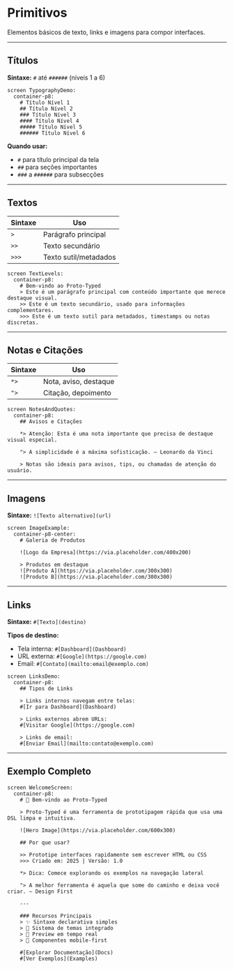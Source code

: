 
# Primitivos


Elementos básicos de texto, links e imagens para compor interfaces.

---


## Títulos

**Sintaxe:** `#` até `######` (níveis 1 a 6)

<DslExample title="Títulos" description="6 níveis de hierarquia">

```dsl
screen TypographyDemo:
  container-p8:
    # Título Nível 1
    ## Título Nível 2
    ### Título Nível 3
    #### Título Nível 4
    ##### Título Nível 5
    ###### Título Nível 6
```

</DslExample>


**Quando usar:**
- `#` para título principal da tela
- `##` para seções importantes
- `###` a `######` para subsecções

---


## Textos

| Sintaxe | Uso |
|---------|-----------------------------|
| `>`     | Parágrafo principal         |
| `>>`    | Texto secundário           |
| `>>>`   | Texto sutil/metadados      |

<DslExample title="Textos" description="3 níveis de hierarquia">

```dsl
screen TextLevels:
  container-p8:
    # Bem-vindo ao Proto-Typed
    > Este é um parágrafo principal com conteúdo importante que merece destaque visual.
    >> Este é um texto secundário, usado para informações complementares.
    >>> Este é um texto sutil para metadados, timestamps ou notas discretas.
```

</DslExample>

---


## Notas e Citações

| Sintaxe | Uso                  |
|---------|----------------------|
| `*>`    | Nota, aviso, destaque|
| `">`    | Citação, depoimento  |

<DslExample title="Notas e Citações" description="Destaques especiais">

```dsl
screen NotesAndQuotes:
  container-p8:
    ## Avisos e Citações
    
    *> Atenção: Esta é uma nota importante que precisa de destaque visual especial.
    
    "> A simplicidade é a máxima sofisticação. — Leonardo da Vinci
    
    > Notas são ideais para avisos, tips, ou chamadas de atenção do usuário.
```

</DslExample>

---


## Imagens

**Sintaxe:** `![Texto alternativo](url)`

<DslExample title="Imagens" description="Adicionar elementos visuais">

```dsl
screen ImageExample:
  container-p8-center:
    # Galeria de Produtos
    
    ![Logo da Empresa](https://via.placeholder.com/400x200)
    
    > Produtos em destaque
    ![Produto A](https://via.placeholder.com/300x300)
    ![Produto B](https://via.placeholder.com/300x300)
```

</DslExample>

---


## Links

**Sintaxe:** `#[Texto](destino)`

**Tipos de destino:**
- Tela interna: `#[Dashboard](Dashboard)`
- URL externa: `#[Google](https://google.com)`
- Email: `#[Contato](mailto:email@exemplo.com)`

<DslExample title="Links" description="Navegação e URLs externas">

```dsl
screen LinksDemo:
  container-p8:
    ## Tipos de Links
    
    > Links internos navegam entre telas:
    #[Ir para Dashboard](Dashboard)
    
    > Links externos abrem URLs:
    #[Visitar Google](https://google.com)
    
    > Links de email:
    #[Enviar Email](mailto:contato@exemplo.com)
```

</DslExample>

---


## Exemplo Completo

<DslExample title="Combinando Primitivos" description="Tela com todos os elementos">

```dsl
screen WelcomeScreen:
  container-p8:
    # 🎉 Bem-vindo ao Proto-Typed
    
    > Proto-Typed é uma ferramenta de prototipagem rápida que usa uma DSL limpa e intuitiva.
    
    ![Hero Image](https://via.placeholder.com/600x300)
    
    ## Por que usar?
    
    >> Prototipe interfaces rapidamente sem escrever HTML ou CSS
    >>> Criado em: 2025 | Versão: 1.0
    
    *> Dica: Comece explorando os exemplos na navegação lateral
    
    "> A melhor ferramenta é aquela que some do caminho e deixa você criar. — Design First
    
    ---
    
    ### Recursos Principais
    > ✨ Sintaxe declarativa simples
    > 🎨 Sistema de temas integrado
    > 🔄 Preview em tempo real
    > 📱 Componentes mobile-first
    
    #[Explorar Documentação](Docs)
    #[Ver Exemplos](Examples)
```

</DslExample>
